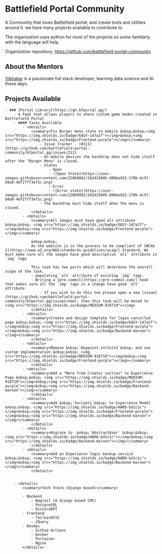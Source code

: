 # Battlefield Portal Community

A Community that loves Battlefield portal, and create tools and utilities around it. we have many projects available to contribute to. 

The organization  uses python for most of the projects so some familiarly with the language will help.

Organization repository: https://github.com/battlefield-portal-community

## About the Mentors

[Vibhakar](https://github.com/p0lygun) is a passionate full stack developer, learning data science and AI these days.

## Projects Available

    - ### [Portal Library](https://gh.bfportal.gg/)
        - A PaaS that allows players to share custom game modes created in Battlefield Portal
        - #### Tasks Available
            - <details>
                <summary>Fix Burger menu state on mobile &nbsp;&nbsp;<img src="https://img.shields.io/badge/EASY-147a2f"></img>&nbsp;<img src="https://img.shields.io/badge/Frontend-purple"></img></summary>
                    - Issue Tracker - [#211](https://github.com/battlefield-portal-community/bfportal.gg/issues/211)
                    - On mobile devices the backdrop does not hide itself after the "Burger Menu" is closed. 
                    - States
                        - Open
                        - ![Open State](https://user-images.githubusercontent.com/22869882/262425605-d066a932-170b-4c5f-b0a8-4bf27ff3ef1c.png)
                        - Error
                        - ![Error state](https://user-images.githubusercontent.com/22869882/262425605-d066a932-170b-4c5f-b0a8-4bf27ff3ef1c.png)
                    - The backdrop must hide itself when the menu is closed.
                </details>        
            - <details>
                <summary>All images must have good alt attribute &nbsp;&nbsp; <img src="https://img.shields.io/badge/EASY-147a2f"></img>&nbsp;<img src="https://img.shields.io/badge/Frontend-purple"></img></summary>

                &nbsp;&nbsp;  
                As the website is in the process to be compliant of [WCAG 2](https://www.w3.org/WAI/standards-guidelines/wcag/) Standard, We must make sure all the images have good descriptive `alt` attribute in `img` tags

                This task has two parts which will determine the overall scope of the task.
                - populating `alt` attribute of existing `img` tags.
                - Writing a [pre-commit](https://pre-commit.com/) hook that makes sure all the `img` tags in a change have good `alt` attribute 
                    - If you wish to do this too please open a new [issue](https://github.com/battlefield-portal-community/bfportal.gg/issues/new), then this task will be moved to <img src="https://img.shields.io/badge/MEDIUM-918719"></img>
                </details>        
            - <details>
                <summary>Create and design template for login cancelled page &nbsp;&nbsp; <img src="https://img.shields.io/badge/EASY-147a2f"></img>&nbsp;<img src="https://img.shields.io/badge/Frontend-purple"></img>&nbsp;<img src="https://img.shields.io/badge/Backend-maroon"></img></summary>
                </details>        
            - <details>
                <summary>Remove &nbsp;`Waypoint.infinite`&nbsp; and use custom implementation &nbsp;&nbsp; <img src="https://img.shields.io/badge/MEDIUM-918719"></img>&nbsp;<img src="https://img.shields.io/badge/Frontend-purple"></img></summary>
                </details>
            - <details>
                <summary>Add a "More from Creator section" to Experience Page &nbsp;&nbsp; <img src="https://img.shields.io/badge/MEDIUM-918719"></img>&nbsp;<img src="https://img.shields.io/badge/Frontend-purple"></img>&nbsp;<img src="https://img.shields.io/badge/Backend-maroon"></img></summary>
                </details>
            - <details>
                <summary>Add &nbsp;`Variants`&nbsp; to Experience Model &nbsp;&nbsp; <img src="https://img.shields.io/badge/HARD-bd1c1c"></img>&nbsp;<img src="https://img.shields.io/badge/Frontend-purple"></img>&nbsp;<img src="https://img.shields.io/badge/Backend-maroon"></img></summary>
                </details>                
            - <details>
                <summary>Migrate to  &nbsp;`AbstractUser` &nbsp;&nbsp; <img src="https://img.shields.io/badge/HARD-bd1c1c"></img>&nbsp;<img src="https://img.shields.io/badge/Backend-maroon"></img></summary>
                </details>
            - <details>
                <summary>Add an Experience logic backup service &nbsp;&nbsp; <img src="https://img.shields.io/badge/HARD-bd1c1c"></img>&nbsp;<img src="https://img.shields.io/badge/Backend-maroon"></img></summary>
                </details>


        - <details>
            <summary>Tech Stack (django based)</summary>
            
            - Backend
                - Wagtail (A django based CMS)
                - PostgreSQL
                - DiscordAPI
            - Frontend
                - TailwindCSS
                - JQuery
            - DevOps
                - Github Actions
                - Docker
                - Portainer
                - Nginx
            </details>


